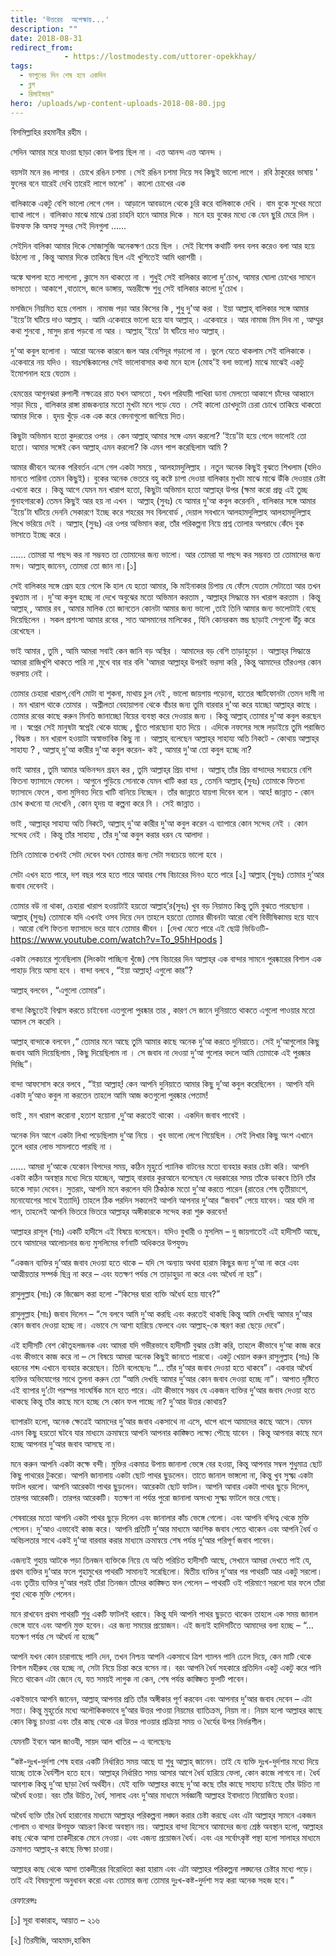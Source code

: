 ```yaml
---
title: 'উত্তরের  অপেক্ষায়...'
description: ""
date: 2018-08-31
redirect_from: 
            - https://lostmodesty.com/uttorer-opekkhay/
tags: 
  - ফাগুনের দিন শেষ হবে একদিন
  - ব্লগ
  - রিমাইন্ডার"
hero: /uploads/wp-content-uploads-2018-08-80.jpg
---
```

বিসমিল্লাহির রহমানীর রহীম ।

সেদিন আমার মরে যাওয়া ছাড়া কোন উপায় ছিল না । এত্ত আনন্দ এত্ত আনন্দ ।

বয়সটা মনে রঙ লাগার । চোখে রঙিন চশমা ।সেই রঙিন চশমা দিয়ে সব কিছুই ভালো লাগে । রবি ঠাকুরের ভাষায় ' ফুলের বনে যারেই দেখি তারেই লাগে ভালো' । কালো চোখের এক

বালিকাকে একটু বেশি ভালো লেগে গেল । আড়ালে আবডালে থেকে চুরি করে বালিকাকে দেখি । বাম বুকে সুখের মতো ব্যাথা লাগে । বালিকাও মাঝে মাঝে চেরা চাহনি হানে আমার দিকে । মনে হয় বুকের মধ্যে কে যেন ছুরি মেরে দিল । উফফফ কি অসহ্য সুন্দর সেই দিনগুলা ......

সেইদিন বালিকা আমার দিকে সোজাসুজি অনেকক্ষণ চেয়ে ছিল । সেই বিশেষ কথাটি বলব বলব করেও বলা আর হয়ে উঠলো না , কিন্তু আমার দিকে তাকিয়ে ছিল এই খুশিতেই আমি ধরাশয়ী ।

অঙ্কে ঘাপলা হতে লাগলো , ক্লাসে মন থাকতো না । শুধুই সেই বালিকার কালো দু'চোখ, আমার ঘোলা চোখের সামনে ভাসতো । আকাশে ,বাতাসে, জলে ডাঙ্গায়, অন্তরীক্ষে শুধু সেই বালিকার কালো দু'চোখ ।

মসজিদে নিয়মিত হয়ে গেলাম । নামাজ পড়া আর কিসের কি , শুধু দু'আ করা । ইয়া আল্লাহ্‌ বালিকার সঙ্গে আমার 'ইয়ে'টা ঘটিয়ে দাও আল্লাহ্‌ । আমি একেবারে ভালো হয়ে যাব আল্লাহ্‌ । একেবারে । আর নামাজ মিস দিব না , আম্মুর কথা শুনবো , মাসুদ রানা পড়বো না আর । আল্লাহ্‌ 'ইয়ে' টা ঘটিয়ে দাও আল্লাহ্‌ ।

দু'আ কবুল হলোনা । আরো অনেক কারনে জল আর বেশিদূর গড়ালো না । ভুলে যেতে থাকলাম সেই বালিকাকে । একেবারে নয় যদিও । বয়ঃসন্ধিকালের সেই ভালোবাসার কথা মনে হলে (মোহ'ই বলা ভালো) মাঝে মাঝেই একটু ইমোশনাল হয়ে যেতাম ।

হেমন্তের আগুনঝরা রুপালী নক্ষত্রের রাত যখন আসতো , যখন পরিযায়ী পাখিরা ডানা মেলতো আকাশে চাঁদের আহ্বানে সাড়া দিয়ে , বালিকার রাঙ্গা রাজকন্যার মতো মুখটা মনে পড়ে যেত । সেই কালো চোখদুটো চেরা চোখে তাকিয়ে থাকতো আমার দিকে । হৃদয় খুঁড়ে এক এক করে বেদনাগুলো জাগিয়ে দিত।

কিছুটা অভিমান হতো কুদরতের ওপর । কেন আল্লাহ্‌ আমার সঙ্গে এমন করলো? 'ইয়ে'টা হয়ে গেলে ভালোই তো হতো। আমার সঙ্গেই কেন আল্লাহ্‌ এমন করলো? কি এমন পাপ করেছিলাম আমি ?

আমার জীবনে অনেক পরিবর্তন এসে গেল একটা সময়ে , আলহামদুলিল্লাহ । নতুন অনেক কিছুই বুঝতে শিখলাম (যদিও মানতে পারিনা তেমন কিছুই)। বুকের অনেক ভেতরে বহু কষ্টে চাপা দেওয়া বালিকার মুখটা মাঝে মাঝে উঁকি দেওয়ার চেষ্টা এখনো করে । কিন্তু আগে যেমন মন খারাপ হতো, কিছুটা অভিমান হতো আল্লাহ্‌র উপর (ক্ষমা করো প্রভু এই তুচ্ছ গুনাহগারকে) তেমন কিছুই আর হয় না এখন । আল্লাহ্‌ (সুবঃ) যে আমার দু'আ কবুল করেননি , বালিকার সঙ্গে আমার 'ইয়ে'টা ঘটিয়ে দেননি সেকারণে ইচ্ছে করে শহরের সব বিলবোর্ড , দেয়াল সবখানে আলহামদুলিল্লাহ আলহামদুলিল্লাহ লিখে ভরিয়ে দেই । আল্লাহ্‌ (সুবঃ) এর ওপর অভিমান করা, তাঁর পরিকল্পনা নিয়ে প্রশ্ন তোলার অপরাধে কেঁদে বুক ভাসাতে ইচ্ছে করে ।

...... তোমরা যা পছন্দ কর না সম্ভবত তা তোমাদের জন্য ভালো। আর তোমরা যা পছন্দ কর সম্ভবত তা তোমাদের জন্য মন্দ। আল্লাহ্‌ জানেন, তোমরা তো জান না।\[১]

সেই বালিকার সঙ্গে প্রেম হয়ে গেলে কি হাল যে হতো আমার, কি মাইনাকার চিপায় যে ফেঁসে যেতাম সেটাতো আর তখন বুঝতাম না । দু'আ কবুল হচ্ছে না দেখে অবুঝের মতো অভিমান করতাম , আল্লাহ্‌র সিদ্ধান্তে মন খারাপ করতাম । কিন্তু আল্লাহ্‌ , আমার রব , আমার মালিক তো জানতেন কোনটা আমার জন্য ভালো ,তাই তিনি আমার জন্য ভালোটাই বেছে দিয়েছিলেন । সকল প্রশংসা আমার রবের , সাত আসমানের মালিকের , যিনি কোনরকম স্তম্ভ ছাড়াই সেগুলো উঁচু করে রেখেছেন ।

ভাই আমার , তুমি , আমি আমরা সবাই কেন জানি বড় অস্থির । আমাদের বড় বেশি তাড়াহুড়ো । আল্লাহ্‌র সিদ্ধান্তে আমরা রাজিখুশি থাকতে পারি না ,মুখে বার বার বলি 'আমরা আল্লাহ্‌র উপরই ভরসা করি , কিন্তু আমাদের তাঁরওপর কোন ভরসায় নেই ।

তোমার চেহারা খারাপ,বেশি মোটা বা শুকনা, মাথায় চুল নেই , ভালো জায়গায় পড়োনা, হাতের স্মার্টফোনটা তেমন দামী না । মন খারাপ থাকে তোমার । অশ্লীলতা বেহায়াপনা থেকে বাঁচার জন্য তুমি বারবার দু'আ করে যাচ্ছো আল্লাহ্‌র কাছে । তোমার রবের কাছে করুন মিনতি জানাচ্ছো বিয়ের ব্যবস্থা করে দেওয়ার জন্য । কিন্তু আল্লাহ্‌ তোমার দু'আ কবুল করছেন না । স্বপ্নের সেই মানুষটা স্বপ্নেই থেকে যাচ্ছে , ছুঁতে পারছোনা হাত দিয়ে । এদিকে নফসের সঙ্গে লড়াইয়ে তুমি পরাজিত , বিদ্ধস্ত । মন খারাপ হওয়াটা অস্বাভাবিক কিছু না । আল্লাহ্‌ বলেছেন আল্লাহ্‌র সাহায্য অতি নিকটে - কোথায় আল্লাহ্‌র সাহায্য ? , আল্লাহ্‌ দু'আ কারীর দু'আ কবুল করেন- কই , আমার দু'আ তো কবুল হচ্ছে না?

ভাই আমার , তুমি আমার অভিনন্দন গ্রহন কর , তুমি আল্লাহ্‌র প্রিয় বান্দা । আল্লাহ্‌ তাঁর প্রিয় বান্দাদের সবচেয়ে বেশি ফিতনা ফ্যাসাদে ফেলেন । আগুনে পুড়িয়ে সোনাকে যেমন খাটি করা হয় , তেমনি আল্লাহ্‌ (সুবঃ) তোমাকে ফিতনা ফ্যাসাদে ফেলে , বালা মুসিবত দিয়ে খাটি বানিয়ে নিচ্ছেন । তাঁর জান্নাতে যায়গা দিবেন বলে । আহ! জান্নাত - কোন চোখ কখনো যা দেখেনি , কোন হৃদয় যা কল্পনা করে নি । সেই জান্নাত ।

ভাই , আল্লাহ্‌র সাহায্য অতি নিকটে, আল্লাহ্‌ দু'আ কারীর দু'আ কবুল করেন এ ব্যাপারে কোন সন্দেহ নেই । কোন সন্দেহ নেই । কিন্তু তাঁর সাহায্য , তাঁর দু'আ কবুল করার ধরন যে আলাদা ।

তিনি তোমাকে তখনই সেটা দেবেন যখন তোমার জন্য সেটা সবচেয়ে ভালো হবে ।

সেটা এখন হতে পারে, দশ বছর পরে হতে পারে আবার শেষ বিচারের দিনও হতে পারে \[২] আল্লাহ্‌ (সুবঃ) তোমার দু’আর জবাব দেবেনই ।

তোমার বউ না থাকা, চেহারা খারাপ হওয়াটাই হয়তো আল্লাহ্‌’র(সুবঃ) খুব বড় নিয়ামত কিন্তু তুমি বুঝতে পারছোনা । আল্লাহ্‌ (সুবঃ) তোমাকে যদি এখনই ওসব দিয়ে দেন তাহলে হয়তো তোমার জীবনটা আরো বেশি বিভীষিকাময় হয়ে যাবে । আরো বেশি ফিতনা ফ্যাসাদে ভরে যাবে তোমার জীবন । \[দেখা যেতে পারে এই ছোট্ট ভিডিওটি- <https://www.youtube.com/watch?v=To_95hHpods> ]

একটা লেকচারে শুনেছিলাম (লিংকটা পাচ্ছিনা খুঁজে) শেষ বিচারের দিন আল্লাহ্‌র এক বান্দার সামনে পুরষ্কারের বিশাল এক পাহাড় নিয়ে আসা হবে । বান্দা বলবে , “ইয়া আল্লাহ্‌! এগুলো কার”?

আল্লাহ্‌ বলবেন , “এগুলো তোমার”।

বান্দা কিছুতেই বিশ্বাস করতে চাইবেনা এতগুলো পুরষ্কার তার , কারণ সে জানে দুনিয়াতে থাকতে এগুলো পাওয়ার মতো আমল সে করেনি ।

আল্লাহ্‌ বান্দাকে বলবেন ,“ তোমার মনে আছে তুমি আমার কাছে অনেক দু’আ করতে দুনিয়াতে। সেই দু’আগুলোর কিছু জবাব আমি দিয়েছিলাম , কিছু দিয়েছিলাম না । সে জবাব না দেওয়া দু’আ গুলোর বদলে আমি তোমাকে এই পুরষ্কার দিচ্ছি”।

বান্দা আফসোস করে বলবে , “ইয়া আল্লাহ্‌! কেন আপনি দুনিয়াতে আমার কিছু দু’আ কবুল করেছিলেন । আপনি যদি একটা দু’আও কবুল না করতেন তাহলে আমি আজ কতগুলো পুরষ্কার পেতাম!

ভাই , মন খারাপ করোনা ,হতাশ হয়োনা ,দু’আ করতেই থাকো । একদিন জবাব পাবেই ।

অনেক দিন আগে একটা লিখা পড়েছিলাম দু’আ নিয়ে । খুব ভালো লেগে গিয়েছিল । সেই লিখার কিছু অংশ এখানে তুলে ধরার লোভ সামলাতে পারছি না ।

...... আমরা দু’আকে যেকোন বিপদের সময়, কঠিন মূহুর্তে প্যানিক বাটনের মতো ব্যবহার করার চেষ্টা করি। আপনি একটা কঠিন অবস্থার মধ্যে দিয়ে যাচ্ছেন, আল্লাহ্‌ বারবার কুরআনে বলেছেন যে দরকারের সময় তাঁকে ডাকবে তিনি তাঁর ডাকে সাড়া দেবেন। সুতরাং, আপনি মনে করলেন যদি ঠিকঠাক মতো দু’আ করতে পারেন (রাতের শেষ তৃতীয়াংশে, মনোযোগের সাথে ইত্যাদি) তাহলে ঠিক পরদিন সকালেই আপনি আপনার দু’আর “জবাব” পেয়ে যাবেন। আর যদি না পান, তাহলেই আপনি ভিতরে ভিতরে আল্লাহ্‌র অঙ্গীকারকে সন্দেহ করা শুরু করবেন!

আল্লাহর রাসূল (সাঃ) একটি হাদীসে এই বিষয়ে বলেছেন। যদিও বুখারী ও মুসলিম – দু জায়গাতেই এই হাদীসটি আছে, তবে আমাদের আলোচনার জন্য মুসলিমের বর্ণনাটি অধিকতর উপযুক্তঃ

“একজন ব্যক্তির দু’আর জবাব দেওয়া হতে থাকে – যদি সে অন্যায় অথবা হারাম কিছুর জন্য দু’আ না করে এবং আত্মীয়তার সম্পর্ক ছিন্ন না করে – এবং যতক্ষণ পর্যন্ত সে তাড়াহুড়া না করে এবং অধৈর্য না হয়”।

রাসুলুল্লাহ (সাঃ) কে জিজ্ঞেস করা হলো -“কিসের দ্বারা ব্যক্তি অধৈর্য হয়ে যাবে?”

রাসুলুল্লাহ (সাঃ) জবাব দিলেন – “সে বলবে আমি দু’আ করছি এবং করতেই থাকছি কিন্তু আমি দেখছি আমার দু’আর কোন জবাব দেওয়া হচ্ছে না। এভাবে সে আশা হারিয়ে ফেলবে এবং আল্লাহ্‌-কে স্মরণ করা ছেড়ে দেবে”।

এই হাদীসটি বেশ কৌতূহলজনক এবং আমরা যদি গভীরভাবে হাদীসটি বুঝার চেষ্টা করি, তাহলে কীভাবে দু’আ কাজ করে এবং কীভাবে কাজ করে না – সে বিষয়ে আমরা অনেক কিছুই জানতে পারবো। একটু খেয়াল করুন রাসুলুল্লাহ (সাঃ) কি ধরনের শব্দ এখানে ব্যবহার করেছেন। তিনি বলেছেনঃ “… তাঁর দু’আর জবাব দেওয়া হতে থাকবে”। একবার অধৈর্য ব্যক্তির অভিযোগের সাথে তুলনা করুন তো “আমি দেখছি আমার দু’আর কোন জবাব দেওয়া হচ্ছে না”। আপাত দৃষ্টিতে এই ব্যাপার দু’টো পরস্পর সাংঘর্ষিক মনে হতে পারে। এটা কীভাবে সম্ভব যে একজন ব্যক্তির দু’আর জবাব দেওয়া হতে থাকছে কিন্তু তাঁর কাছে মনে হচ্ছে সে কোন ফল পাচ্ছে না? দু’আর উত্তর কোথায়?

ব্যাপারটা হলো, অনেক ক্ষেত্রেই আমাদের দু’আর জবাব একসাথে না এসে, ধাপে ধাপে আমাদের কাছে আসে। যেমন এমন কিছু হয়তো ঘটবে যার মাধ্যমে ক্রমান্বয়ে আপনি আপনার কাঙ্ক্ষিত লক্ষ্যে পৌছে যাবেন । কিন্তু আপনার কাছে মনে হচ্ছে আপনার দু’আর জবাব আসছে না।

মনে করুন আপনি একটা কক্ষে বন্দী। মুক্তির একমাত্র উপায় জানালা ভেঙ্গে বের হওয়া, কিন্তু আপনার সম্বল শুধুমাত্র ছোট কিছু পাথরের টুকরো। আপনি জানালায় একটা ছোট পাথর ছুড়লেন। তাতে জানাল ভাঙ্গলো না, কিন্তু খুব সুক্ষ্ম একটা ফাটল ধরলো। আপনি আরেকটা পাথর ছুড়লেন। আরেকটা ছোট ফাটল। আপনি আবার একটা পাথর ছুড়ে দিলেন, তারপর আরেকটি। তারপর আরেকটি। যতক্ষণ না পর্যন্ত পুরো জানালা অসংখ্য সুক্ষ্ম ফাটলে ভরে গেছে।

শেষবারের মতো আপনি একটা পাথর ছুড়ে দিলেন এবং জানালার কাঁচ ভেঙ্গে গেলো। এবং আপনি বন্দিত্ব থেকে মুক্তি পেলেন। দু’আও এভাবেই কাজ করে। আপনি প্রতিটি দু’আর মাধ্যমে আংশিক জবাব পেতে থাকেন এবং আপনি ধৈর্য ও অবিচলতার সাথে একই দু’আ বারবার করার মাধ্যমে ক্রমান্বয়ে শেষ পর্যন্ত দু’আর পরিপূর্ণ জবাব পাবেন।

এজন্যই গুহায় আটকে পড়া তিনজন ব্যক্তিকে নিয়ে যে অতি পরিচিত হাদীসটি আছে, সেখানে আমরা দেখতে পাই যে, প্রথম ব্যক্তির দু’আর ফলে গুহামুখের পাথরটি সামান্যই সরেছিলো। দ্বিতীয় ব্যক্তির দু’আর পর পাথরটি আর একটু সরলো। এবং তৃতীয় ব্যক্তির দু’আর পরই তাঁরা তিনজন তাঁদের কাঙ্ক্ষিত ফল পেলেন – পাথরটি ওই পরিমাণে সরলো যার ফলে তাঁরা গুহা থেকে মুক্তি পেলেন।

মনে রাখবেন প্রথম পাথরটি শুধু একটি ফাটলই ধরাবে। কিন্তু যদি আপনি পাথর ছুড়তে থাকেন তাহলে এক সময় জানাল ভেঙ্গে যাবে এবং আপনি মুক্ত হবেন। এর জন্য সময়ের প্রয়োজন। এই জন্যই হাদিসটিতে আমাদের বলা হচ্ছে – “…যতক্ষণ পর্যন্ত সে অধৈর্য না হচ্ছে”

আপনি যখন কোন চারাগাছে পানি দেন, তখন নিশ্চয় আপনি একসাথে ত্রিশ গ্যালন পানি ঢেলে দিয়ে, কেন মাটি থেকে বিশাল মহীরুহ বের হচ্ছে না, সেটা নিয়ে চিন্তা করে বসেন না। বরং আপনি ধৈর্য সহকারে প্রতিদিন একটু একটু করে পানি দিতে থাকেন এটা জেনে যে, যত সময়ই লাগুক না কেন, শেষ পর্যন্ত কাঙ্ক্ষিত ফুলটি পাবেন।

একইভাবে আপনি জানেন, আল্লাহ্‌ আপনার প্রতি তাঁর অঙ্গীকার পূর্ণ করবেন এবং আপনার দু’আর জবাব দেবেন – এটা সত্য। কিন্তু মুহূর্তের মধ্যে অলৌকিকভাবে দু’আর উত্তর পাওয়া নিয়মের ব্যাতিক্রম, নিয়ম না। নিয়ম হলো আল্লাহর কাছে কোন কিছু চাওয়া এবং তাঁর কাছ থেকে এর উত্তর পাওয়ার প্রক্রিয়া সময় ও ধৈর্যের উপর নির্ভরশীল।

যেমনটি ইবনে আল জাওযী, সায়দ আল খাতির – এ বলেছেনঃ

“কষ্ট-দুঃখ-দুর্দশা শেষ হবার একটি নির্ধারিত সময় আছে যা শুধু আল্লাহ্‌ জানেন। তাই যে ব্যক্তি দুঃখ-দুর্দশার মধ্যে দিয়ে যাচ্ছে তাকে ধৈর্যশীল হতে হবে। আল্লাহ্‌র নির্ধারিত সময় আসার আগে ধৈর্য হারিয়ে ফেলা, কোন কাজে লাগবে না। ধৈর্য আবশ্যক কিন্তু দু’আ ছাড়া ধৈর্য অর্থহীন। যেই ব্যক্তি আল্লাহর কাছে দু’আ কছে তাঁর কাছে সাহায্য চাইছে তাঁর উচিত না অধৈর্য হওয়া। বরং তাঁর উচিত, ধৈর্য, সালাহ এবং দু’আর মাধ্যমে সর্বজ্ঞানী আল্লাহর ইবাদাতে নিয়োজিত হওয়া।

অধৈর্য ব্যক্তি তাঁর ধৈর্য হারানোর মাধ্যমে আল্লাহ্‌র পরিকল্পনা লঙ্ঘন করার চেষ্টা করছে এবং এটা আল্লাহ্‌র সামনে একজন গোলাম ও বান্দার উপযুক্ত আচরণ কিংবা অবস্থান নয়। আল্লাহর বান্দা হিসেবে আমাদের জন্য শ্রেষ্ঠ অবস্থান হলো, আল্লাহর কাছ থেকে আসা তাকদীরকে মেনে নেওয়া। এবং এজন্য প্রয়োজন ধৈর্য। এবং এর সর্বোৎকৃষ্ট পন্থা হলো সালাহর মাধ্যমে ক্রমাগত আল্লাহ্‌-র কাছে ভিক্ষা চাওয়া।

আল্লাহর কাছ থেকে আসা তাকদীরের বিরোধিতা করা হারাম এবং এটা আল্লাহর পরিকল্পনা লঙ্ঘনের চেষ্টার মধ্যে পড়ে। তাই এই বিষয়গুলো অনুধাবন করো এবং তোমার জন্য তোমার দুঃখ-কষ্ট-দুর্দশা সহ্য করা অনেক সহজ হবে।”

রেফারেন্সঃ

\[১] সূরা বাকারাহ, আয়াত – ২১৬

\[২] তিরমীজি, আহমাদ,হাকিম
